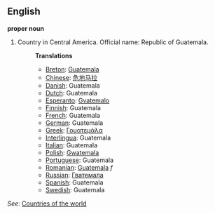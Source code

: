 ==English==

'''proper noun'''

# Country in Central America. Official name: Republic of Guatemala.
#:'''Translations'''
#:*[[Breton]]: [[Guatemala]]
#:*[[Chinese]]: [[危地马拉]]
#:*[[Danish]]: Guatemala
#:*[[Dutch]]: Guatemala
#:*[[Esperanto]]: [[Gvatemalo]]
#:*[[Finnish]]: Guatemala
#:*[[French]]: Guatemala
#:*[[German]]: Guatemala
#:*[[Greek]]: [[Γουατεμάλα]]
#:*[[Interlingua]]: Guatemala
#:*[[Italian]]: Guatemala
#:*[[Polish]]: [[Gwatemala]]
#:*[[Portuguese]]: Guatemala
#:*[[Romanian]]: [[Guatemala]] ''f''
#:*[[Russian]]: [[Гватемала]]
#:*[[Spanish]]: Guatemala
#:*[[Swedish]]: Guatemala

''See'': [[Countries of the world]]